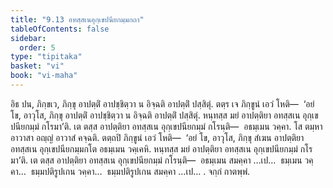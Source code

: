```yaml
---
title: "9.13 อทสฺสเนอุกฺเขปนียกมฺมกถา"
tableOfContents: false
sidebar:
  order: 5
type: "tipitaka"
basket: "vi"
book: "vi-maha"
---
```



<DynamicBreadcrumb />

<Division number="415" book="vi-maha">

<Paragraph number="1852" book="vi-maha">
อิธ ปน, ภิกฺขเว, ภิกฺขุ อาปตฺติํ อาปชฺชิตฺวา น อิจฺฉติ อาปตฺติํ ปสฺสิตุํ. ตตฺร เจ ภิกฺขูนํ เอวํ โหติ—  ‘อยํ โข, อาวุโส, ภิกฺขุ อาปตฺติํ อาปชฺชิตฺวา น อิจฺฉติ อาปตฺติํ ปสฺสิตุํ. หนฺทสฺส มยํ อาปตฺติยา อทสฺสเน อุกฺเขปนียกมฺมํ กโรมา’ติ. เต ตสฺส อาปตฺติยา อทสฺสเน อุกฺเขปนียกมฺมํ กโรนฺติ—  อธมฺเมน วคฺคา. โส ตมฺหา อาวาสา อญฺญํ อาวาสํ คจฺฉติ. ตตฺถปิ ภิกฺขูนํ เอวํ โหติ—  ‘อยํ โข, อาวุโส, ภิกฺขุ สํเฆน อาปตฺติยา อทสฺสเน อุกฺเขปนียกมฺมกโต อธมฺเมน วคฺเคหิ. หนฺทสฺส มยํ อาปตฺติยา อทสฺสเน อุกฺเขปนียกมฺมํ กโรมา’ติ. เต ตสฺส อาปตฺติยา อทสฺสเน อุกฺเขปนียกมฺมํ กโรนฺติ—  อธมฺเมน สมคฺคา …เป…  ธมฺเมน วคฺคา…  ธมฺมปติรูปเกน วคฺคา…  ธมฺมปติรูปเกน สมคฺคา …เป… .

</Paragraph>
</Division>

<Paragraph number="1853" type="center" book="vi-maha">
จกฺกํ กาตพฺพํ.
</Paragraph>